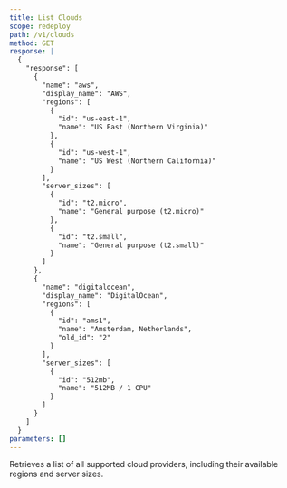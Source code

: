 ```yaml
---
title: List Clouds
scope: redeploy
path: /v1/clouds
method: GET
response: |
  {
    "response": [
      {
        "name": "aws",
        "display_name": "AWS",
        "regions": [
          {
            "id": "us-east-1",
            "name": "US East (Northern Virginia)"
          },
          {
            "id": "us-west-1",
            "name": "US West (Northern California)"
          }
        ],
        "server_sizes": [
          {
            "id": "t2.micro",
            "name": "General purpose (t2.micro)"
          },
          {
            "id": "t2.small",
            "name": "General purpose (t2.small)"
          }
        ]
      },
      {
        "name": "digitalocean",
        "display_name": "DigitalOcean",
        "regions": [
          {
            "id": "ams1",
            "name": "Amsterdam, Netherlands",
            "old_id": "2"
          }
        ],
        "server_sizes": [
          {
            "id": "512mb",
            "name": "512MB / 1 CPU"
          }
        ]
      }
    ]
  }
parameters: []
---
```


Retrieves a list of all supported cloud providers, including their available regions and server sizes.